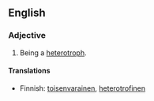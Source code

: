 ==English==
===Adjective===
{{en-adj|-}}

# Being a [[heterotroph]].

====Translations====
{{top}}
*Finnish: [[toisenvarainen]], [[heterotrofinen]]
{{bottom}}